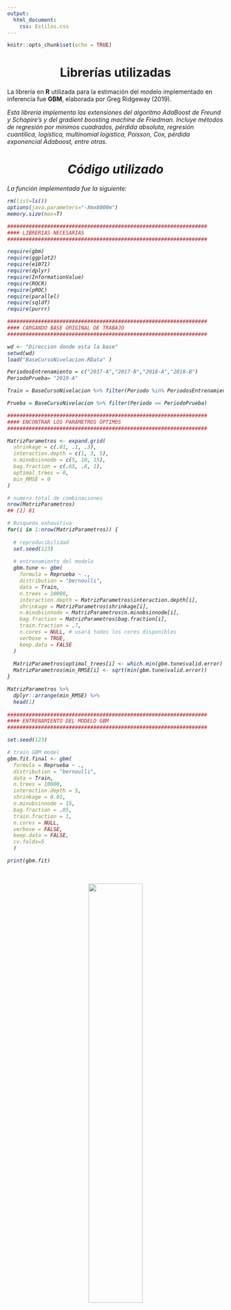 ```yaml
---
output: 
  html_document:
    css: Estilos.css
---
```


```r
knitr::opts_chunk$set(echo = TRUE)
```

<center> <h1> <b> Librerías utilizadas </b> </h1> </center>

La librería en **R** utilizada para la estimación del modelo implementado en inferencia fue **GBM**, elaborada por Greg Ridgeway (2019). 

<div class="definition_box">
<i> Esta librería implementa las extensiones del algoritmo AdaBoost de Freund y Schapire's y del gradient boosting machine de Friedman. Incluye métodos de regresión por mínimos cuadrados, pérdida absoluta, regresión cuantílica, logística, multinomial logística, Poisson, Cox, pérdida exponencial Adaboost, entre otras.
</div>

<center> <h1> <b> Código utilizado </b> </h1> </center>

La función implementada fue la siguiente:

```r
rm(list=ls())
options(java.parameters="-Xmx8000m")
memory.size(max=T)

#################################################################
#### LIBRERIAS NECESARIAS   
#################################################################

require(gbm)          
require(ggplot2)      
require(e1071)
require(dplyr)
require(InformationValue)
require(ROCR)
require(pROC)
require(parallel)
require(sqldf)
require(purrr)

#################################################################
#### CARGANDO BASE ORIGINAL DE TRABAJO
#################################################################

wd <- "Direccion donde esta la base"
setwd(wd)
load("BaseCursoNivelacion.RData" )

PeriodosEntrenamiento = c("2017-A","2017-B","2018-A","2018-B")
PeriodoPrueba= "2019-A"

Train = BaseCursoNivelacion %>% filter(Periodo %in% PeriodosEntrenamiento)

Prueba = BaseCursoNivelacion %>% filter(Periodo == PeriodoPrueba)

#################################################################
#### ENCONTRAR LOS PARÁMETROS ÓPTIMOS
#################################################################

MatrizParametros <- expand.grid(
  shrinkage = c(.01, .1, .3),
  interaction.depth = c(1, 3, 5),
  n.minobsinnode = c(5, 10, 15),
  bag.fraction = c(.65, .8, 1), 
  optimal_trees = 0,               
  min_RMSE = 0                     
)

# numero total de combinaciones
nrow(MatrizParametros)
## [1] 81

# Busqueda exhaustiva
for(i in 1:nrow(MatrizParametros)) {
  
  # reproducibilidad
  set.seed(123)
  
  # entrenamiento del modelo
  gbm.tune <- gbm(
    formula = Reprueba ~ .,
    distribution = "bernoulli",
    data = Train,
    n.trees = 10000,
    interaction.depth = MatrizParametros$interaction.depth[i],
    shrinkage = MatrizParametros$shrinkage[i],
    n.minobsinnode = MatrizParametros$n.minobsinnode[i],
    bag.fraction = MatrizParametros$bag.fraction[i],
    train.fraction = .7,
    n.cores = NULL, # usará todos los cores disponibles
    verbose = TRUE,
    keep.data = FALSE
  )
  
  MatrizParametros$optimal_trees[i] <- which.min(gbm.tune$valid.error)
  MatrizParametros$min_RMSE[i] <- sqrt(min(gbm.tune$valid.error))
}

MatrizParametros %>% 
  dplyr::arrange(min_RMSE) %>%
  head(1)
  
#################################################################
#### ENTRENAMIENTO DEL MODELO GBM
#################################################################

set.seed(123)

# train GBM model
gbm.fit.final <- gbm(
  formula = Reprueba ~ .,
  distribution = "bernoulli",
  data = Train,
  n.trees = 10000,
  interaction.depth = 5,
  shrinkage = 0.01,
  n.minobsinnode = 15,
  bag.fraction = .85, 
  train.fraction = 1,
  n.cores = NULL, 
  verbose = FALSE,
  keep.data = FALSE,
  cv.folds=5
  )  

print(gbm.fit)
```

<span style="padding-left:15px">

<center><img src="figs/runR.jfif" width="50%"></center>

<span style="padding-left:15px">

[Resultados del modelo](https://karencalva.shinyapps.io/CursoNivelacionEPN/)
